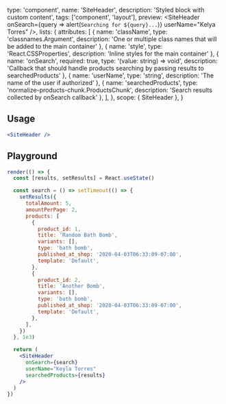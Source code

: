 
  type: 'component',
  name: 'SiteHeader',
  description: 'Styled block with custom content',
  tags: ['component', 'layout'],
  preview: <SiteHeader onSearch={query => alert(`Searching for ${query}...`)} userName="Kelya Torres" />,
  lists: {
    attributes: [
      { name: 'className', type: 'classnames.Argument', description: 'One or multiple class names that will be added to the main container' },
      { name: 'style', type: 'React.CSSProperties', description: 'Inline styles for the main container' },
      { name: 'onSearch', required: true, type: '(value: string) => void', description: 'Callback that should handle products searching by passing results to searchedProducts' },
      { name: 'userName', type: 'string', description: 'The name of the user if authorized' },
      { name: 'searchedProducts', type: 'normalize-products-chunk.ProductsChunk', description: 'Search results collected by onSearch callback' },
    ],
  },
  scope: { SiteHeader },
}

## Usage

```jsx
<SiteHeader />
```

## Playground

```jsx live render
render(() => {
  const [results, setResults] = React.useState()

  const search = () => setTimeout(() => {
    setResults({
      totalAmount: 5,
      amountPerPage: 2,
      products: [
        {
          product_id: 1,
          title: 'Random Bath Bomb',
          variants: [],
          type: 'bath bomb',
          published_at_shop: '2020-04-03T06:33:09-07:00',
          template: 'Default',
        },
        {
          product_id: 2,
          title: 'Another Bomb',
          variants: [],
          type: 'bath bomb',
          published_at_shop: '2020-04-03T06:33:09-07:00',
          template: 'Default',
        },
      ],
    })
  }, 1e3)

  return (
    <SiteHeader
      onSearch={search}
      userName="Keyla Torres"
      searchedProducts={results}
    />
  )
})
```
